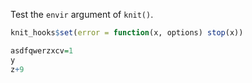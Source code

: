 Test the `envir` argument of `knit()`.

```r
knit_hooks$set(error = function(x, options) stop(x))
```

```r
asdfqwerzxcv=1
y
z+9
```
